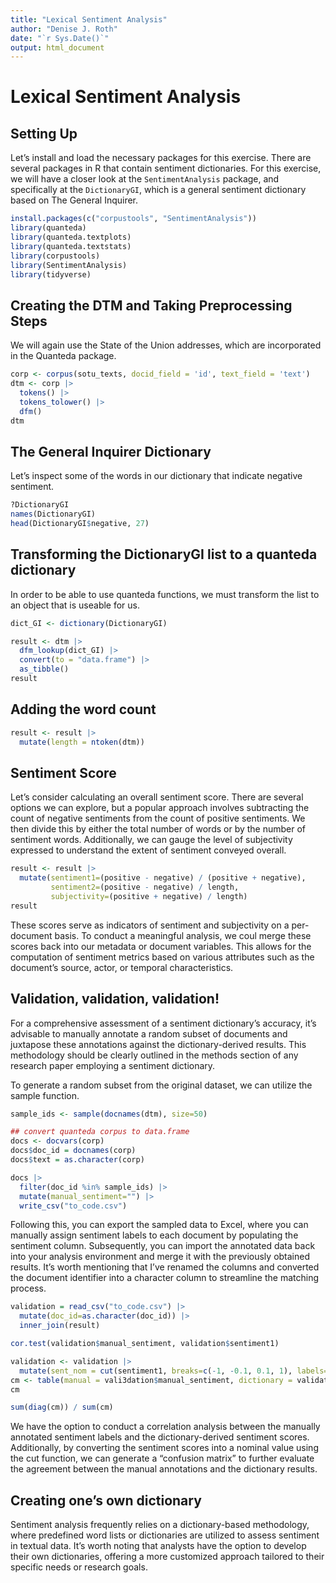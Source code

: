 ```yaml
---
title: "Lexical Sentiment Analysis"
author: "Denise J. Roth"
date: "`r Sys.Date()`"
output: html_document
---
```

# Lexical Sentiment Analysis


## Setting Up

Let's install and load the necessary packages for this exercise. There are several packages in R that contain sentiment dictionaries.
For this exercise, we will have a closer look at the ```SentimentAnalysis``` package, and specifically at the ```DictionaryGI```, which is a general sentiment dictionary based on The General Inquirer.


```r
install.packages(c("corpustools", "SentimentAnalysis"))
library(quanteda)
library(quanteda.textplots)
library(quanteda.textstats)
library(corpustools)
library(SentimentAnalysis)
library(tidyverse)
```

## Creating the DTM and Taking Preprocessing Steps
We will again use the State of the Union addresses, which are incorporated in the Quanteda package. 


```r
corp <- corpus(sotu_texts, docid_field = 'id', text_field = 'text')
dtm <- corp |>
  tokens() |>
  tokens_tolower() |>
  dfm()
dtm
```



## The General Inquirer Dictionary

Let's inspect some of the words in our dictionary that indicate negative sentiment. 

```r
?DictionaryGI
names(DictionaryGI)
head(DictionaryGI$negative, 27)
```

## Transforming the DictionaryGI list to a quanteda dictionary

In order to be able to use quanteda functions, we must transform the list to an object that is useable for us.

```r
dict_GI <- dictionary(DictionaryGI)
```

```r
result <- dtm |>
  dfm_lookup(dict_GI) |> 
  convert(to = "data.frame") |>
  as_tibble()
result
```

## Adding the word count 

```r
result <- result |> 
  mutate(length = ntoken(dtm))
```


## Sentiment Score 
Let's consider calculating an overall sentiment score. There are several options we can explore, but a popular approach involves subtracting the count of negative sentiments from the count of positive sentiments. We then divide this by either the total number of words or by the number of sentiment words. Additionally, we can gauge the level of subjectivity expressed to understand the extent of sentiment conveyed overall.


```r
result <- result |> 
  mutate(sentiment1=(positive - negative) / (positive + negative),
         sentiment2=(positive - negative) / length,
         subjectivity=(positive + negative) / length)
result
```

These scores serve as indicators of sentiment and subjectivity on a per-document basis. To conduct a meaningful analysis, we coul merge these scores back into our metadata or document variables. This allows for the computation of sentiment metrics based on various attributes such as the document's source, actor, or temporal characteristics.


## Validation, validation, validation!


For a comprehensive assessment of a sentiment dictionary's accuracy, it's advisable to manually annotate a random subset of documents and juxtapose these annotations against the dictionary-derived results. This methodology should be clearly outlined in the methods section of any research paper employing a sentiment dictionary.

To generate a random subset from the original dataset, we can utilize the sample function.

```r
sample_ids <- sample(docnames(dtm), size=50)
```

```r
## convert quanteda corpus to data.frame
docs <- docvars(corp)
docs$doc_id = docnames(corp)
docs$text = as.character(corp)

docs |> 
  filter(doc_id %in% sample_ids) |> 
  mutate(manual_sentiment="") |>
  write_csv("to_code.csv")
```

Following this, you can export the sampled data to Excel, where you can manually assign sentiment labels to each document by populating the sentiment column. Subsequently, you can import the annotated data back into your analysis environment and merge it with the previously obtained results. It's worth mentioning that I've renamed the columns and converted the document identifier into a character column to streamline the matching process.


```r
validation = read_csv("to_code.csv") |>
  mutate(doc_id=as.character(doc_id)) |>
  inner_join(result)

cor.test(validation$manual_sentiment, validation$sentiment1)

validation <- validation |> 
  mutate(sent_nom = cut(sentiment1, breaks=c(-1, -0.1, 0.1, 1), labels=c("-", "0", "+")))
cm <- table(manual = vali3dation$manual_sentiment, dictionary = validation$sent_nom)
cm

sum(diag(cm)) / sum(cm)
```

We have the option to conduct a correlation analysis between the manually annotated sentiment labels and the dictionary-derived sentiment scores. Additionally, by converting the sentiment scores into a nominal value using the cut function, we can generate a "confusion matrix" to further evaluate the agreement between the manual annotations and the dictionary results.


## Creating one's own dictionary

Sentiment analysis frequently relies on a dictionary-based methodology, where predefined word lists or dictionaries are utilized to assess sentiment in textual data. It's worth noting that analysts have the option to develop their own dictionaries, offering a more customized approach tailored to their specific needs or research goals.



